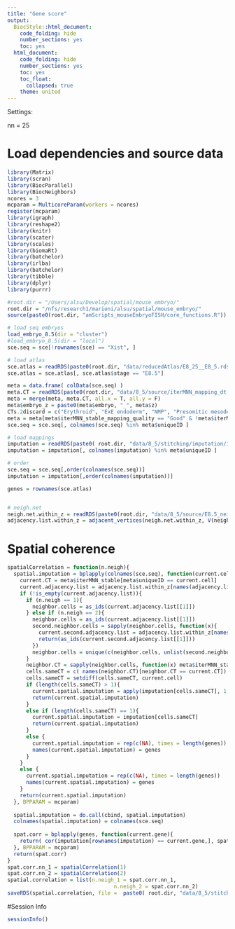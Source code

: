 ```yaml
---
title: "Gene score"
output:
  BiocStyle::html_document:
    code_folding: hide
    number_sections: yes
    toc: yes  
  html_document:
    code_folding: hide
    number_sections: yes
    toc: yes
    toc_float:
      collapsed: true
    theme: united
---
```


Settings:

nn = 25

# Load dependencies and source data

```r

library(Matrix)
library(scran)
library(BiocParallel)
library(BiocNeighbors)
ncores = 3
mcparam = MulticoreParam(workers = ncores)
register(mcparam)
library(igraph)
library(reshape2)
library(knitr)
library(scater)
library(scales)
library(biomaRt)
library(batchelor)
library(irlba)
library(batchelor)
library(tibble)
library(dplyr)
library(purrr)

#root.dir = "/Users/alsu/Develop/spatial/mouse_embryo/"
root.dir = "/nfs/research1/marioni/alsu/spatial/mouse_embryo/"
source(paste0(root.dir, "amScripts_mouseEmbryoFISH/core_functions.R"))

# load seq embryos
load_embryo_8.5(dir = "cluster")
#load_embryo_8.5(dir = "local")
sce.seq = sce[!rownames(sce) == "Xist", ]

# load atlas 
sce.atlas = readRDS(paste0(root.dir, "data/reducedAtlas/E8_25__E8_5.rds"))
sce.atlas = sce.atlas[, sce.atlas$stage == "E8.5"]

meta = data.frame( colData(sce.seq) )
meta.CT = readRDS(paste0(root.dir, "data/8_5/source/iterMNN_mapping_dt.Rds"))
meta = merge(meta, meta.CT, all.x = T, all.y = F)
meta$embryo_z = paste0(meta$embryo, "_", meta$z)
CTs.2discard = c("Erythroid", "ExE endoderm", "NMP", "Presomitic mesoderm")
meta = meta[meta$iterMNN_stable_mapping_quality == "Good" & !meta$iterMNN_stable %in% CTs.2discard & meta$embryo_z == "embryo3_5", ]
sce.seq = sce.seq[, colnames(sce.seq) %in% meta$uniqueID ]

# load mappings
imputation = readRDS(paste0( root.dir, "data/8_5/stitching/imputation/imputation_seq2atlas_logcounts_embryo3z5.rds"))
imputation = imputation[, colnames(imputation) %in% meta$uniqueID ]

# order
sce.seq = sce.seq[,order(colnames(sce.seq))]
imputation = imputation[,order(colnames(imputation))]

genes = rownames(sce.atlas)


# neigh.net
neigh.net.within_z = readRDS(paste0(root.dir, "data/8_5/source/E8.5_neighbourGraph_1.3.Rds"))
adjacency.list.within_z = adjacent_vertices(neigh.net.within_z, V(neigh.net.within_z), mode = "all")


```

# Spatial coherence


```r


spatialCorrelation = function(n.neigh){
  spatial.imputation = bplapply(colnames(sce.seq), function(current.cell){
    current.CT = meta$iterMNN_stable[meta$uniqueID == current.cell]
    current.adjacency.list = adjacency.list.within_z[names(adjacency.list.within_z) == current.cell]
    if (!is_empty(current.adjacency.list)){
      if (n.neigh == 1){
        neighbor.cells = as_ids(current.adjacency.list[[1]])
      } else if (n.neigh == 2){
        neighbor.cells = as_ids(current.adjacency.list[[1]])
        second.neighbor.cells = sapply(neighbor.cells, function(x){
          current.second.adjacency.list = adjacency.list.within_z[names(adjacency.list.within_z) == x]
          return(as_ids(current.second.adjacency.list[[1]]))
        })
        neighbor.cells = unique(c(neighbor.cells, unlist(second.neighbor.cells)))
      }
      neighbor.CT = sapply(neighbor.cells, function(x) meta$iterMNN_stable[meta$uniqueID == x])
      cells.sameCT = c( names(neighbor.CT)[neighbor.CT == current.CT])
      cells.sameCT = setdiff(cells.sameCT, current.cell)
      if (length(cells.sameCT) > 1){
        current.spatial.imputation = apply(imputation[cells.sameCT], 1, mean)
        return(current.spatial.imputation)
      }
      else if (length(cells.sameCT) == 1){
        current.spatial.imputation = imputation[cells.sameCT]
        return(current.spatial.imputation)
      }
      else {
        current.spatial.imputation = rep(c(NA), times = length(genes))
        names(current.spatial.imputation) = genes
      }
    }
    else {
      current.spatial.imputation = rep(c(NA), times = length(genes))
      names(current.spatial.imputation) = genes
    }
    return(current.spatial.imputation)
  }, BPPARAM = mcparam)
  
  spatial.imputation = do.call(cbind, spatial.imputation)
  colnames(spatial.imputation) = colnames(sce.seq)
  
  spat.corr = bplapply(genes, function(current.gene){
    return( cor(imputation[rownames(imputation) == current.gene,], spatial.imputation[rownames(spatial.imputation) == current.gene,], method = "pearson", use="complete.obs") )
  }, BPPARAM = mcparam)
  return(spat.corr)
}
spat.corr.nn_1 = spatialCorrelation(1)
spat.corr.nn_2 = spatialCorrelation(2)
spatial.correlation = list(n.neigh_1 = spat.corr.nn_1, 
                                  n.neigh_2 = spat.corr.nn_2)
saveRDS(spatial.correlation, file =  paste0( root.dir, "data/8_5/stitching/imputation/spatialCorrelation_embryo3z5.rds"))


```



#Session Info

```r

sessionInfo()

```
